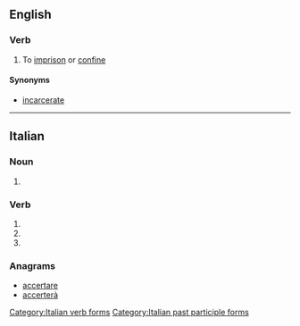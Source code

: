 ==English==

===Verb===
{{en-verb|carcerat|ing}}

# {{context|rare|lang=en}} To [[imprison]] or [[confine]]

====Synonyms====
* [[incarcerate]]
----
==Italian==

===Noun===
{{head|it|plural}} {{f}}

# {{plural of|carcerata|lang=it|nocat=1}}

===Verb===
{{head|it}}

# {{conjugation of|carcerare||2|p|pres|ind|lang=it}}
# {{conjugation of|carcerare||2|p|imp|lang=it}}
# {{feminine plural of|carcerato|lang=it}}

===Anagrams===
* [[accertare#Italian|accertare]]
* [[accerterà#Italian|accerterà]]

[[Category:Italian verb forms]]
[[Category:Italian past participle forms]]